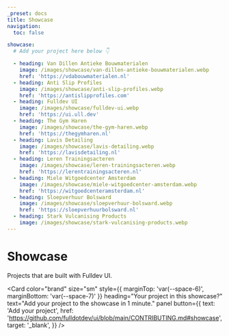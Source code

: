 ```yaml
---
_preset: docs
title: Showcase
navigation:
  toc: false

showcase:
  # Add your project here below 👇

  - heading: Van Dillen Antieke Bouwmaterialen
    image: /images/showcase/van-dillen-antieke-bouwmaterialen.webp
    href: 'https://vdabouwmaterialen.nl'
  - heading: Anti Slip Profiles
    image: /images/showcase/anti-slip-profiles.webp
    href: 'https://antislipprofiles.com'
  - heading: Fulldev UI
    image: /images/showcase/fulldev-ui.webp
    href: 'https://ui.ull.dev'
  - heading: The Gym Haren
    image: /images/showcase/the-gym-haren.webp
    href: 'https://thegymharen.nl'
  - heading: Lavis Detailing
    image: /images/showcase/lavis-detailing.webp
    href: 'https://lavisdetailing.nl'
  - heading: Leren Trainingsacteren
    image: /images/showcase/leren-trainingsacteren.webp
    href: 'https://lerentrainingsacteren.nl'
  - heading: Miele Witgoedcenter Amsterdam
    image: /images/showcase/miele-witgoedcenter-amsterdam.webp
    href: 'https://witgoedcenteramsterdam.nl'
  - heading: Sloepverhuur Bolsward
    image: /images/showcase/sloepverhuur-bolsward.webp
    href: 'https://sloepverhuurbolsward.nl'
  - heading: Stark Vulcanising Products
    image: /images/showcase/stark-vulcanising-products.webp
---
```



# Showcase

Projects that are built with Fulldev UI.

<Card
  color="brand"
  size="sm"
  style={{ marginTop: 'var(--space-6)', marginBottom: 'var(--space-7)' }}
  heading="Your project in this showcase?"
  text="Add your project to the showcase in 1 minute."
  panel
  button={{
    text: 'Add your project',
    href: 'https://github.com/fulldotdev/ui/blob/main/CONTRIBUTING.md#showcase',
    target: '_blank',
  }}
/>

<Cards
  structure="masonry"
  position="inset"
  panel
  cards={frontmatter.showcase}
/>
